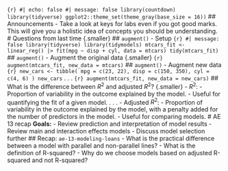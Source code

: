 ```{r} #| echo: false #| message: false library(countdown) library(tidyverse) ggplot2::theme_set(theme_gray(base_size = 16)) ``` ## Announcements - Take a look at keys for labs even if you got good marks. This will give you a holistic idea of concepts you should be understanding. # Questions from last time {.smaller} ## `augment()` - Setup ```{r} #| message: false library(tidyverse) library(tidymodels) mtcars_fit <- linear_reg() |> fit(mpg ~ disp + cyl, data = mtcars) tidy(mtcars_fit) ``` ## `augment()` - Augment the original data {.smaller} ```{r} augment(mtcars_fit, new_data = mtcars) ``` ## `augment()` - Augment new data ```{r} new_cars <- tibble( mpg = c(23, 22), disp = c(150, 350), cyl = c(4, 6) ) new_cars ``` . . . ```{r} augment(mtcars_fit, new_data = new_cars) ``` ## What is the difference between $R^2$ and adjusted $R^2$? {.smaller} - $R^2$: - Proportion of variability in the outcome explained by the model. - Useful for quantifying the fit of a given model. . . . - Adjusted $R^2$: - Proportion of variability in the outcome explained by the model, with a penalty added for the number of predictors in the model. - Useful for comparing models. # AE 13 recap **Goals:** - Review prediction and interpretation of model results - Review main and interaction effects models - Discuss model selection further ## Recap: `ae-13-modeling-loans` - What is the practical difference between a model with parallel and non-parallel lines? - What is the definition of R-squared? - Why do we choose models based on adjusted R-squared and not R-squared?